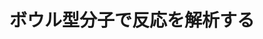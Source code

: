 ﻿---
title: "ボウル型分子で反応を解析する"
category: "理学院"
vol: 83
interviewee: "後藤 敬"
url: ""
tags: []
pdf: "83-2-goto.pdf"
career: ""
preface: "後藤研究室ではユニークな形の有機分子を用いた研究を行い、新しい反応を発見したり、未知の反応機構の解明を行なったりしている。その研究で解明した事実は多岐に渡る。その中でも本稿では後藤研究室が最近（2015年1月当時）取り組んでいるボウル型の分子を用いた研究について紹介する。くわえて、ある実験のエピソードから後藤先生の考える理想の研究者像について紹介する。"
---
